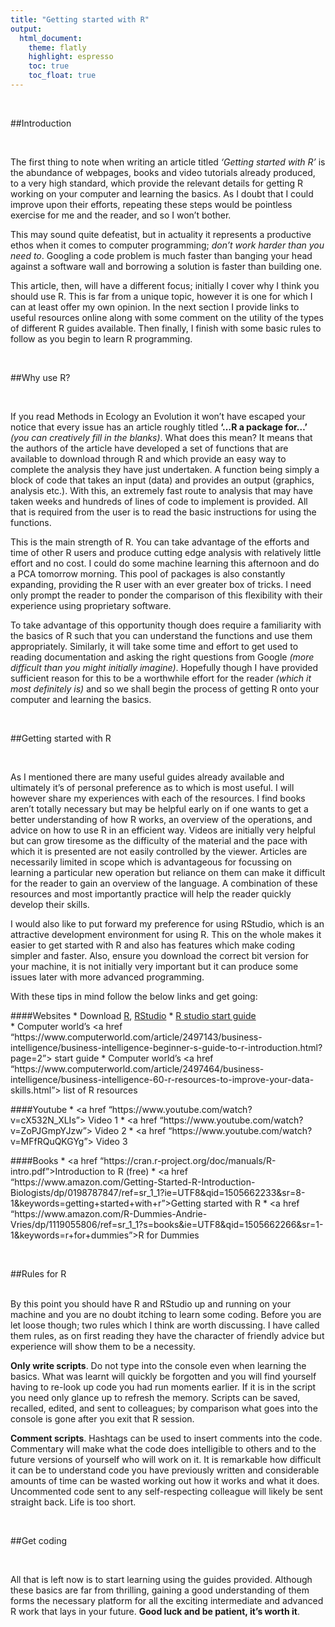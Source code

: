 ```yaml
---
title: "Getting started with R"
output:
  html_document:
    theme: flatly
    highlight: espresso
    toc: true
    toc_float: true
---
```

<br/>

##Introduction

<br/>

The first thing to note when writing an article titled *'Getting started with R'* is the abundance of webpages, books and video tutorials already produced, to a very high standard, which provide the relevant details for getting R working on your computer and learning the basics. As I doubt that I could improve upon their efforts, repeating these steps would be pointless exercise for me and the reader, and so I won't bother. 

This may sound quite defeatist, but in actuality it represents a productive ethos when it comes to computer programming; *don't work harder than you need to*. Googling a code problem is much faster than banging your head against a software wall and borrowing a solution is faster than building one. 

This article, then, will have a different focus; initially I cover why I think you should use R. This is far from a unique topic, however it is one for which I can at least offer my own opinion. In the next section I provide links to useful resources online along with some comment on the utility of the types of different R guides available. Then finally, I finish with some basic rules to follow as you begin to learn R programming.

<br/>

##Why use R?

<br/>

If you read Methods in Ecology an Evolution it won't have escaped your notice that every issue has an article roughly titled **'...R a package for...'** *(you can creatively fill in the blanks)*. What does this mean? It means that the authors of the article have developed a set of functions that are available to download through R and which provide an easy way to complete the analysis they have just undertaken. A function being simply a block of code that takes an input (data) and provides an output (graphics, analysis etc.). With this, an extremely fast route to analysis that may have taken weeks and hundreds of lines of code to implement is provided. All that is required from the user is to read the basic instructions for using the functions.

This is the main strength of R. You can take advantage of the efforts and time of other R users and produce cutting edge analysis with relatively little effort and no cost. I could do some machine learning this afternoon and do a PCA tomorrow morning. This pool of packages is also constantly expanding, providing the R user with an ever greater box of tricks. I need only prompt the reader to ponder the comparison of this flexibility with their experience using proprietary software.  

To take advantage of this opportunity though does require a familiarity with the basics of R such that you can understand the functions and use them appropriately. Similarly, it will take some time and effort to get used to reading documentation and asking the right questions from Google *(more difficult than you might initially imagine)*. Hopefully though I have provided sufficient reason for this to be a worthwhile effort for the reader *(which it most definitely is)* and so we shall begin the process of getting R onto your computer and learning the basics.

<br/>

##Getting started with R

<br/>

As I mentioned there are many useful guides already available and ultimately it's of personal preference as to which is most useful. I will however share my experiences with each of the resources. I find books aren't totally necessary but may be helpful early on if one wants to get a better understanding of how R works, an overview of the operations, and advice on how to use R in an efficient way. Videos are initially very helpful but can grow tiresome as the difficulty of the material and the pace with which it is presented are not easily controlled by the viewer. Articles are necessarily limited in scope which is advantageous for focussing on learning a particular new operation but reliance on them can make it difficult for the reader to gain an overview of the language. A combination of these resources and most importantly practice will help the reader quickly develop their skills. 

I would also like to put forward my preference for using RStudio, which is an attractive development environment for using R. This on the whole makes it easier to get started with R and also has features which make coding simpler and faster. Also, ensure you download the correct bit version for your machine, it is not initially very important but it can produce some issues later with more advanced programming. 

With these tips in mind follow the below links and get going:

####Websites 
*	Download <a href="https://cran.r-project.org/">R</a>, <a href="https://www.rstudio.com/products/rstudio/">RStudio</a>
*	<a href="https://support.rstudio.com/hc/en-us/articles/201141096-Getting-Started-with-R"> R studio start guide </a>  
* Computer world's	<a href "https://www.computerworld.com/article/2497143/business-intelligence/business-intelligence-beginner-s-guide-to-r-introduction.html?page=2">  start guide </a> 
* Computer world's <a href "https://www.computerworld.com/article/2497464/business-intelligence/business-intelligence-60-r-resources-to-improve-your-data-skills.html">  list of R resources<a/>


####Youtube
*	<a href "https://www.youtube.com/watch?v=cX532N_XLIs"> Video 1</a>
*	<a href "https://www.youtube.com/watch?v=ZoPJGmpYJzw"> Video 2</a> 
*	<a href "https://www.youtube.com/watch?v=MFfRQuQKGYg"> Video 3</a> 

####Books
*	<a href "https://cran.r-project.org/doc/manuals/R-intro.pdf">Introduction to R (free)</a>
*	<a href "https://www.amazon.com/Getting-Started-R-Introduction-Biologists/dp/0198787847/ref=sr_1_1?ie=UTF8&qid=1505662233&sr=8-1&keywords=getting+started+with+r">Getting started with R </a>
* <a href "https://www.amazon.com/R-Dummies-Andrie-Vries/dp/1119055806/ref=sr_1_1?s=books&ie=UTF8&qid=1505662266&sr=1-1&keywords=r+for+dummies">R for Dummies</a>


<br/>

##Rules for R 


<br/>
By this point you should have R and RStudio up and running on your machine and you are no doubt itching to learn some coding. Before you are let loose though; two rules which I think are worth discussing. I have called them rules, as on first reading they have the character of friendly advice but experience will show them to be a necessity.

**Only write scripts**. Do not type into the console even when learning the basics. What was learnt will quickly be forgotten and you will find yourself having to re-look up code you had run moments earlier. If it is in the script you need only glance up to refresh the memory. Scripts can be saved, recalled, edited, and sent to colleagues; by comparison what goes into the console is gone after you exit that R session.

**Comment scripts**. Hashtags can be used to insert comments into the code. Commentary will make what the code does intelligible to others and to the future versions of yourself who will work on it. It is remarkable how difficult it can be to understand code you have previously written and considerable amounts of time can be wasted working out how it works and what it does. Uncommented code sent to any self-respecting colleague will likely be sent straight back. Life is too short.

<br/>

##Get coding 

<br/>

All that is left now is to start learning using the guides provided. Although these basics are far from thrilling, gaining a good understanding of them forms the necessary platform for all the exciting intermediate and advanced R work that lays in your future. **Good luck and be patient, it's worth it**.